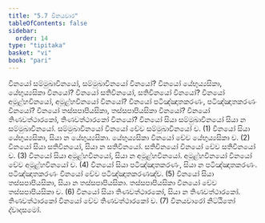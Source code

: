 ```yaml
---
title: "5.7 විනයවාර"
tableOfContents: false
sidebar:
  order: 14
type: "tipitaka"
basket: "vi"
book: "pari"
---
```



<DynamicBreadcrumb />

<Division number="302" book="pari">

<Paragraph number="1288" book="pari">
විනයෝ සම්මුඛාවිනයෝ, සම්මුඛාවිනයෝ විනයෝ? විනයෝ යේභුය්‍යසිකා, යේභුය්‍යසිකා විනයෝ? විනයෝ සතිවිනයෝ, සතිවිනයෝ විනයෝ? විනයෝ අමූළ්හවිනයෝ, අමූළ්හවිනයෝ විනයෝ? විනයෝ පටිඤ්ඤාතකරණං, පටිඤ්ඤාතකරණං විනයෝ? විනයෝ තස්සපාපියසිකා, තස්සපාපියසිකා විනයෝ? විනයෝ තිණවත්ථාරකෝ, තිණවත්ථාරකෝ විනයෝ?
</Paragraph>

<Paragraph number="1289" book="pari">
විනයෝ සියා සම්මුඛාවිනයෝ සියා න සම්මුඛාවිනයෝ. සම්මුඛාවිනයෝ විනයෝ චේව සම්මුඛාවිනයෝ ච. (1)
</Paragraph>

<Paragraph number="1290" book="pari">
විනයෝ සියා යේභුය්‍යසිකා, සියා න යේභුය්‍යසිකා. යේභුය්‍යසිකා විනයෝ චේව යේභුය්‍යසිකා ච. (2)
</Paragraph>

<Paragraph number="1291" book="pari">
විනයෝ සියා සතිවිනයෝ, සියා න සතිවිනයෝ. සතිවිනයෝ විනයෝ චේව සතිවිනයෝ ච. (3)
</Paragraph>

<Paragraph number="1292" book="pari">
විනයෝ සියා අමූළ්හවිනයෝ, සියා න අමූළ්හවිනයෝ. අමූළ්හවිනයෝ විනයෝ චේව අමූළ්හවිනයෝ ච. (4)
</Paragraph>

<Paragraph number="1293" book="pari">
විනයෝ සියා පටිඤ්ඤාතකරණං, සියා න පටිඤ්ඤාතකරණං. පටිඤ්ඤාතකරණං විනයෝ චේව පටිඤ්ඤාතකරණඤ්ච. (5)
</Paragraph>

<Paragraph number="1294" book="pari">
විනයෝ සියා තස්සපාපියසිකා, සියා න තස්සපාපියසිකා. තස්සපාපියසිකා විනයෝ චේව තස්සපාපියසිකා ච. (6)
</Paragraph>

<Paragraph number="1295" book="pari">
විනයෝ සියා තිණවත්ථාරකෝ, සියා න තිණවත්ථාරකෝ. තිණවත්ථාරකෝ විනයෝ චේව තිණවත්ථාරකෝ ච. (7)

</Paragraph>
</Division>

<Paragraph number="1296" type="center" book="pari">
විනයවාරෝ නිට්ඨිතෝ ද්වාදසමෝ.
</Paragraph>